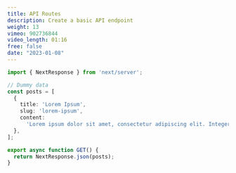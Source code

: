 ```yaml
---
title: API Routes
description: Create a basic API endpoint
weight: 13
vimeo: 902736844
video_length: 01:16
free: false
date: "2023-01-08"
---
```



```ts title="route.ts"
import { NextResponse } from 'next/server';

// Dummy data
const posts = [
  {
    title: 'Lorem Ipsum',
    slug: 'lorem-ipsum',
    content:
      'Lorem ipsum dolor sit amet, consectetur adipiscing elit. Integer nec odio. Praesent libero.',
  },
];

export async function GET() {
  return NextResponse.json(posts);
}
```